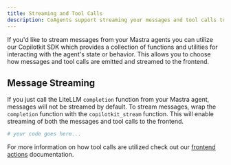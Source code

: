 ```yaml
---
title: Streaming and Tool Calls
description: CoAgents support streaming your messages and tool calls to the frontend.
---
```


If you'd like to stream messages from your Mastra agents you can utilize our Copilotkit SDK which provides a collection
of functions and utilities for interacting with the agent's state or behavior. This allows you to choose how messages and
tool calls are emitted and streamed to the frontend.

## Message Streaming

If you just call the LiteLLM `completion` function from your Mastra agent, messages will not be streamed by default.
To stream messages, wrap the `completion` function with the `copilotkit_stream` function. This will enable streaming
of both the messages and tool calls to the frontend.

```python
# your code goes here...
```

For more information on how tool calls are utilized check out our [frontend actions](/mastra/frontend-actions)
documentation. 